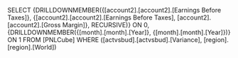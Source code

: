SELECT {DRILLDOWNMEMBER({[account2].[account2].[Earnings Before Taxes]}, {[account2].[account2].[Earnings Before Taxes], [account2].[account2].[Gross Margin]}, RECURSIVE)} ON 0, {DRILLDOWNMEMBER({[month].[month].[Year]}, {[month].[month].[Year]})} ON 1 FROM [PNLCube] WHERE ([actvsbud].[actvsbud].[Variance], [region].[region].[World])
